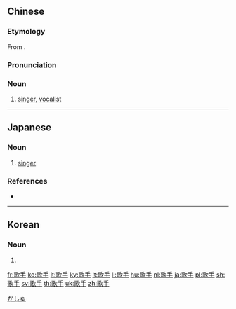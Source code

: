 ==Chinese==
{{zh-forms}}

===Etymology===
From {{etyl|ja|nan}} {{ja-r|歌手|かしゅ}}.

===Pronunciation===
{{zh-pron
|m=gēshǒu
|c=go1 sau2
|h=pfs=kô-sú
|mn=koa-chhiú/xm,zz:ko-chhiú
|md=gŏ̤-chiū
|w=1ku seu
|cat=n
}}

===Noun===
{{zh-noun}}

# [[singer]], [[vocalist]]
#: {{zh-x|他 弟弟{di} 是 位 小 有 名氣 的 青年 '''歌手'''。|His little brother is a popular young local '''singer.'''}}

{{zh-cat|Occupations|Advanced}}

----

==Japanese==
{{ja-kanjitab|か|しゅ|yomi=on}}

===Noun===
{{ja-noun|かしゅ}}

# [[singer]]

===References===
* {{R:Shogakukan}}

[[Category:ja:Occupations|かしゅ]]

----

==Korean==
{{ko-hanjatab}}

===Noun===
{{ko-noun|hj|hangeul=가수}}

# {{hanja form of|가수|[[singer]]}}

[[fr:歌手]]
[[ko:歌手]]
[[it:歌手]]
[[ky:歌手]]
[[lt:歌手]]
[[li:歌手]]
[[hu:歌手]]
[[nl:歌手]]
[[ja:歌手]]
[[pl:歌手]]
[[sh:歌手]]
[[sv:歌手]]
[[th:歌手]]
[[uk:歌手]]
[[zh:歌手]]